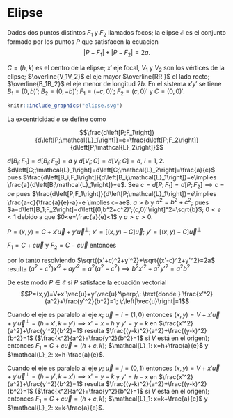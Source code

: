 # Elipse

Dados dos puntos distintos $F_1$ y $F_2$ llamados focos; la elipse $\mathcal{E}$ es el conjunto formado por  los puntos $P$ que satisfacen la ecuacion  $$\left|P-F_1\right|+\left|P-F_2\right|=2a.$$

$C=(h,k)$ es el centro de la elipse; $x'$ eje focal, $V_1$ y $V_2$ son los vértices de la elipse; $\overline{V_1V_2}$ el eje mayor $\overline{RR'}$ el lado recto; $\overline{B_1B_2}$ el eje menor de longitud $2b$. En el sistema $x'y'$ se tiene $B_1=(0,b)'$; $B_2=(0,-b)'$; $F_1=(-c,0)'$; $F_2=(c,0)'$  y $C=(0,0)'$. 
```r
knitr::include_graphics("elipse.svg")
```

La excentricidad $e$ se define como

$$\frac{d\left[P;F_1\right]}{d\left[P;\mathcal{L}_1\right]}=e=\frac{d\left[P;F_2\right]}{d\left[P;\mathcal{L}_2\right]}$$

$d\left[B_i;F_1\right]=d\left[B_i;F_2\right]= a$ y $d\left[V_i;C\right]=d\left[V_i;C\right]=a$, $i=1,2$. $d\left[C;;\mathcal{L}_1\right]=d\left[C;\mathcal{L}_2\right]=\frac{a}{e}$ pues $\frac{d\left[B_i;F_1\right]}{d\left[B_i;\mathcal{L}_1\right]}=e\implies \frac{a}{d\left[B;\mathcal{L}_1\right]}=e$. Sea $c=d\left[P;F_1\right]=d\left[P;F_2\right]\implies c=ae$ pues $\frac{d\left[P;F_1\right]}{d\left[P;\mathcal{L}_1\right]}=e\implies \frac{a-c}{\frac{a}{e}-a}=e \implies c=ae$. $a>b$ y $a^2=b^2+c^2$; pues $a=d\left[B_1;F_2\right]=d\left[(0,b^2+c^2)';(c,0)'\right]^2=\sqrt{b}$; $0<e<1$ debido a que $0<e=\frac{a}{e}<1$ y $a>c>0$.

$P=(x,y)=C+x'\vec{u}+y'\vec{u}^\perp$; $x'=[(x,y)-C]\vec{u}$; $y'=[(x,y)-C]\vec{u}^\perp$

$F_1=C+c\vec{u}$ y $F_2=C-c\vec{u}$ entonces


\begin{align*}
\left|P-F_1\right|+\left|P-F_2\right|&=\left|C+x'\vec{u}+y'\vec{u}^\perp-C+c\vec{u}\right|\\
&\quad+\left|C+x'\vec{u}+y'\vec{u}^\perp-C-c\vec{u}\right|\\
&=\sqrt{(x'+c)^2+y'^2}+\sqrt{(x'-c)^2+y'^2}=2a\end{align*}


por lo tanto resolviendo $\sqrt{(x'+c)^2+y'^2}+\sqrt{(x'-c)^2+y'^2}=2a$ resulta $(a^2-c^2)x'^2+ay'^2=a^2(a^2-c^2)\implies b^2x'^2+a^2y'^2=a^2b^2$

De este modo $P\in\mathcal{E}$ si $P$ satisface la ecuación vectorial $$P=(x,y)=V+x'\vec{u}+y'\vec{u}^\perp;\: \text{donde } \frac{x'^2}{a^2}+\frac{y'^2}{b^2}=1; \:\left|\vec{u}\right|=1$$

Cuando el eje es paralelo al eje $x$; $\vec{u}=i=(1,0)$ entonces $(x,y)=V+x'\vec{u}+y'\vec{u}^\perp=(h+x',k+y')\implies x'=x-h$ y $y'=y-k$ en $\frac{x'^2}{a^2}+\frac{y'^2}{b^2}=1$ resulta $\frac{(y-k)^2}{a^2}+\frac{(y-k)^2}{b^2}=1$ ($\frac{x^2}{a^2}+\frac{y^2}{b^2}=1$ si $V$ está en el origen); entonces $F_1=C+c\vec{u}=(h+c,k)$; $\mathcal{L}_1: x=h+\frac{a}{e}$ y  $\mathcal{L}_2: x=h-\frac{a}{e}$.



Cuando el eje es paralelo al eje $y$; $\vec{u}=j=(0,1)$ entonces $(x,y)=V+x'\vec{u}+y'\vec{u}^\perp=(h-y',k+x')\implies x'=y-k$ y $y'=h-x$  en $\frac{x'^2}{a^2}+\frac{y'^2}{b^2}=1$ resulta $\frac{(y-k)^2}{a^2}+\frac{(y-k)^2}{b^2}=1$ ($\frac{x^2}{a^2}+\frac{y^2}{b^2}=1$ si $V$ está en el origen); entonces $F_1=C+c\vec{u}=(h+c,k)$; $\mathcal{L}_1: x=k+\frac{a}{e}$ y  $\mathcal{L}_2: x=k-\frac{a}{e}$.